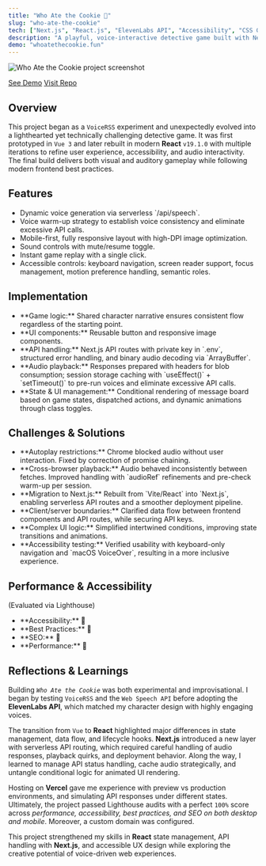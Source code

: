 ```yaml
---
title: "Who Ate the Cookie 🍪"
slug: "who-ate-the-cookie"
tech: ["Next.js", "React.js", "ElevenLabs API", "Accessibility", "CSS Grid", "Flexbox", "Mobile-first", "Dark Mode", "Vercel"]
description: "A playful, voice-interactive detective game built with Next.js. Designed for accessibility and performance, with an engaging narrative that keeps players curious from start to finish."
demo: "whoatethecookie.fun"
---
```


![Who Ate the Cookie project screenshot](/assets/who-ate-the-cookie.webp)

[See Demo](https://whoatethecookie.fun)
[Visit Repo](https://github.com/zcdev/who-ate-the-cookie)

## Overview

This project began as a `VoiceRSS` experiment and unexpectedly evolved into a lighthearted yet technically challenging detective game. It was first prototyped in `Vue 3` and later rebuilt in modern **React** `v19.1.0` with multiple iterations to refine user experience, accessibility, and audio interactivity. The final build delivers both visual and auditory gameplay while following modern frontend best practices.

## Features

<ul className="list">
<li>Dynamic voice generation via serverless `/api/speech`.</li>
<li>Voice warm-up strategy to establish voice consistency and eliminate excessive API calls.</li>
<li>Mobile-first, fully responsive layout with high-DPI image optimization.</li>
<li>Sound controls with mute/resume toggle.</li>
<li>Instant game replay with a single click.</li>
<li>Accessible controls: keyboard navigation, screen reader support, focus management, motion preference handling, semantic roles.</li>
</ul>

## Implementation

<ul className="list">
<li>**Game logic:** Shared character narrative ensures consistent flow regardless of the starting point.</li>
<li>**UI components:** Reusable button and responsive image components.</li>
<li>**API handling:** Next.js API routes with private key in `.env`, structured error handling, and binary audio decoding via `ArrayBuffer`.</li>
<li>**Audio playback:** Responses prepared with headers for blob consumption; session storage caching with `useEffect()` + `setTimeout()` to pre-run voices and eliminate excessive API calls.</li>
<li>**State & UI management:** Conditional rendering of message board based on game states, dispatched actions, and dynamic animations through class toggles.</li>
</ul>

## Challenges & Solutions

<ul className="list">
<li>**Autoplay restrictions:** Chrome blocked audio without user interaction. Fixed by correction of promise chaining.</li>
<li>**Cross-browser playback:** Audio behaved inconsistently between fetches. Improved handling with `audioRef` refinements and pre-check warm-up per session.</li>
<li>**Migration to Next.js:** Rebuilt from `Vite/React` into `Next.js`, enabling serverless API routes and a smoother deployment pipeline.</li>
<li>**Client/server boundaries:** Clarified data flow between frontend components and API routes, while securing API keys.</li>
<li>**Complex UI logic:** Simplified intertwined conditions, improving state transitions and animations.</li>
<li>**Accessibility testing:** Verified usability with keyboard-only navigation and `macOS VoiceOver`, resulting in a more inclusive experience.</li>
</ul>

## Performance & Accessibility
(Evaluated via Lighthouse)

<ul className="list">
<li>**Accessibility:** <span className="emoji-small">💯</span></li>
<li>**Best Practices:** <span className="emoji-small">💯</span></li>
<li>**SEO:** <span className="emoji-small">💯</span></li>
<li>**Performance:** <span className="emoji-small">💯</span></li>
</ul>

## Reflections & Learnings

Building *`Who Ate the Cookie`* was both experimental and improvisational. I began by testing `VoiceRSS` and the `Web Speech API` before adopting the **ElevenLabs API**, which matched my character design with highly engaging voices.

The transition from `Vue` to **React** highlighted major differences in state management, data flow, and lifecycle hooks. **Next.js** introduced a new layer with serverless API routing, which required careful handling of audio responses, playback quirks, and deployment behavior. Along the way, I learned to manage API status handling, cache audio strategically, and untangle conditional logic for animated UI rendering.  

Hosting on **Vercel** gave me experience with preview vs production environments, and simulating API responses under different states. Ultimately, the project passed Lighthouse audits with a perfect `100%` score across *performance, accessibility, best practices, and SEO on both desktop and mobile*. Moreover, a custom domain was configured.

This project strengthened my skills in **React** state management, API handling with **Next.js**, and accessible UX design while exploring the creative potential of voice-driven web experiences.
